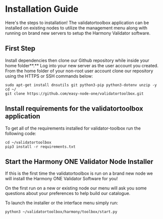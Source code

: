 # Installation Guide
Here's the steps to installation! The validatortoolbox application can be installed on existing nodes to utilize the management menu along with running on brand new servers to setup the Harmony Validator software.

## **First Step**
Install dependencies then clone our Github repository while inside your home folder**.** Log into your new server as the user account you created. From the home folder of your non-root user account clone our repository using the HTTPS or SSH commands below:

```text
sudo apt-get install dnsutils git python3-pip python3-dotenv unzip -y
cd ~/
git clone https://github.com/easy-node-one/validatortoolbox.git
```

## **Install requirements for the validatortoolbox application**
To get all of the requirements installed for validator-toolbox run the following code:

```text
cd ~/validatortoolbox
pip3 install -r requirements.txt
```

## **Start the Harmony ONE Validator Node Installer**
If this is the first time the validatortoolbox is run on a brand new node we will install the Harmony ONE Validator Software for you! 

On the first run on a new or existing node our menu will ask you some questions about your preferences to help build our catalogue.

To launch the installer or the interface menu simply run:

```text
python3 ~/validatortoolbox/harmony/toolbox/start.py
```
